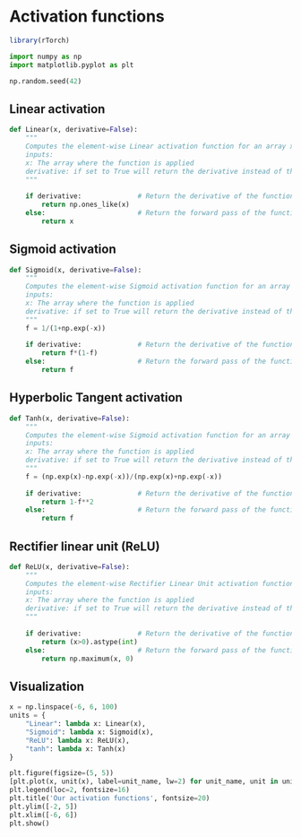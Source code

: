 # Activation functions

```r
library(rTorch)
```

```python
import numpy as np
import matplotlib.pyplot as plt

np.random.seed(42)


```

## Linear activation


```python
def Linear(x, derivative=False):
    """
    Computes the element-wise Linear activation function for an array x
    inputs:
    x: The array where the function is applied
    derivative: if set to True will return the derivative instead of the forward pass
    """
    
    if derivative:              # Return the derivative of the function evaluated at x
        return np.ones_like(x)
    else:                       # Return the forward pass of the function at x
        return x
```

## Sigmoid activation

```python
def Sigmoid(x, derivative=False):
    """
    Computes the element-wise Sigmoid activation function for an array x
    inputs:
    x: The array where the function is applied
    derivative: if set to True will return the derivative instead of the forward pass
    """
    f = 1/(1+np.exp(-x))
    
    if derivative:              # Return the derivative of the function evaluated at x
        return f*(1-f)
    else:                       # Return the forward pass of the function at x
        return f
```


## Hyperbolic Tangent activation
```python
def Tanh(x, derivative=False):
    """
    Computes the element-wise Sigmoid activation function for an array x
    inputs:
    x: The array where the function is applied
    derivative: if set to True will return the derivative instead of the forward pass
    """
    f = (np.exp(x)-np.exp(-x))/(np.exp(x)+np.exp(-x))
    
    if derivative:              # Return the derivative of the function evaluated at x
        return 1-f**2
    else:                       # Return the forward pass of the function at x
        return f
```


## Rectifier linear unit (ReLU)

```python
def ReLU(x, derivative=False):
    """
    Computes the element-wise Rectifier Linear Unit activation function for an array x
    inputs:
    x: The array where the function is applied
    derivative: if set to True will return the derivative instead of the forward pass
    """
    
    if derivative:              # Return the derivative of the function evaluated at x
        return (x>0).astype(int)
    else:                       # Return the forward pass of the function at x
        return np.maximum(x, 0)
```


## Visualization

```python
x = np.linspace(-6, 6, 100)
units = {
    "Linear": lambda x: Linear(x),
    "Sigmoid": lambda x: Sigmoid(x),
    "ReLU": lambda x: ReLU(x),
    "tanh": lambda x: Tanh(x)
}

plt.figure(figsize=(5, 5))
[plt.plot(x, unit(x), label=unit_name, lw=2) for unit_name, unit in units.items()]
plt.legend(loc=2, fontsize=16)
plt.title('Our activation functions', fontsize=20)
plt.ylim([-2, 5])
plt.xlim([-6, 6])
plt.show()

```

